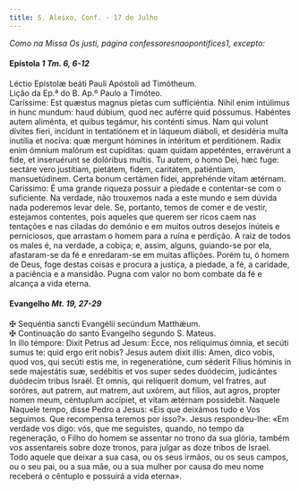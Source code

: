 ```yaml
---
title: S. Aleixo, Conf. - 17 de Julho
---
```


<em>Como na Missa Os justi, página confessoresnaopontifices1, excepto:</em>

<h4 class="text-center">
  Epístola <em>1 Tm. 6, 6-12</em>
</h4>
<div class="container-fluid">
  <div class="row">
    <span class="text-justify">
      Léctio Epístolæ beáti Pauli Apóstoli ad Timótheum.
    </div>
    <span class="text-justify">
      Lição da Ep.ª do B. Ap.º Paulo a Timóteo.
    </div>
    <span class="text-justify">
      Caríssime: Est quæstus magnus píetas cum sufficiéntia. Nihil enim
      intúlimus in hunc mundum: haud dúbium, quod nec auférre quid póssumus.
      Habéntes autem aliménta, et quibus tegámur, his conténti simus. Nam qui
      volunt dívites fíeri, incídunt in tentatiónem et in láqueum diáboli, et
      desidéria multa inutília et nocíva: quæ mergunt hómines in intéritum et
      perditiónem. Radix enim ómnium malórum est cupíditas: quam quidam
      appeténtes, erravérunt a fide, et inseruérunt se dolóribus multis. Tu
      autem, o homo Dei, hæc fuge: sectáre vero justítiam, pietátem, fidem,
      caritátem, patiéntiam, mansuetúdinem. Certa bonum certámen fídei,
      apprehénde vitam ætérnam.
    </div>
    <span class="text-justify">
      Caríssimo: É uma grande riqueza possuir a piedade e contentar-se com o
      suficiente. Na verdade, não trouxemos nada a este mundo e sem dúvida nada
      poderemos levar dele. Se, portanto, temos de comer e de vestir, estejamos
      contentes, pois aqueles que querem ser ricos caem nas tentações e nas
      ciladas do demónio e em muitos outros desejos inúteis e perniciosos, que
      arrastam o homem para a ruína e perdição. A raiz de todos os males é, na
      verdade, a cobiça; e, assim, alguns, guiando-se por ela, afastaram-se da
      fé e enredaram-se em muitas aflições. Porém tu, ó homem de Deus, foge
      destas coisas e procura a justiça, a piedade, a fé, a caridade, a
      paciência e a mansidão. Pugna com valor no bom combate da fé e alcança a
      vida eterna.
    </div>
</div>

<h4 class="text-center">
  Evangelho <em>Mt. 19, 27-29</em>
</h4>
<div class="container-fluid">
  <div class="row">
    <span class="text-justify">
      <span class="text-danger">&#10016;</span> Sequéntia sancti Evangélii
      secúndum Matthǽum.
    </div>
    <span class="text-justify">
      <span class="text-danger">&#10016;</span> Continuação do santo Evangelho
      segundo S. Mateus.
    </div>
    <span class="text-justify">
      In illo témpore: Dixit Petrus ad Jesum: Ecce, nos relíquimus ómnia, et
      secúti sumus te: quid ergo erit nobis? Jesus autem dixit illis: Amen, dico
      vobis, quod vos, qui secúti estis me, in regeneratióne, cum séderit Fílius
      hóminis in sede majestátis suæ, sedébitis et vos super sedes duódecim,
      judicántes duódecim tribus Israël. Et omnis, qui relíquerit domum, vel
      fratres, aut soróres, aut patrem, aut matrem, aut uxórem, aut fílios, aut
      agros, propter nomen meum, céntuplum accípiet, et vitam ætérnam
      possidebit.
    </div>
    <span class="text-justify">
      Naquele Naquele tempo, disse Pedro a Jesus: «Eis que deixámos tudo e Vos
      seguimos. Que recompensa teremos por isso?». Jesus respondeu-lhe: «Em
      verdade vos digo: vós, que me seguistes, quando, no tempo da regeneração,
      o Filho do homem se assentar no trono da sua glória, também vos
      assentareis sobre doze tronos, para julgar as doze tribos de Israel. Todo
      aquele que deixar a sua casa, ou os seus irmãos, ou os seus campos, ou o
      seu pai, ou a sua mãe, ou a sua mulher por causa do meu nome receberá o
      cêntuplo e possuirá a vida eterna».
    </div>
</div>
